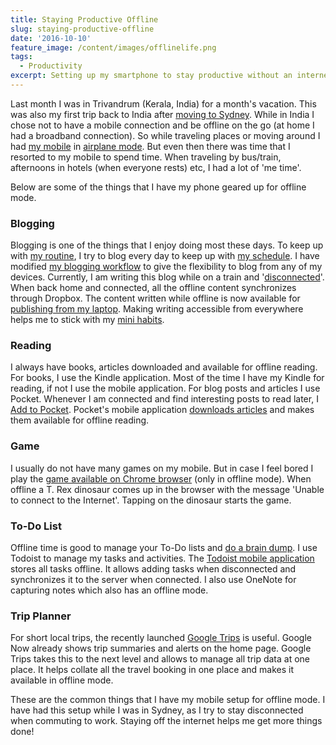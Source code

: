 ```yaml
---
title: Staying Productive Offline
slug: staying-productive-offline
date: '2016-10-10'
feature_image: /content/images/offlinelife.png
tags:
  - Productivity
excerpt: Setting up my smartphone to stay productive without an internet connection.
---
```

Last month I was in Trivandrum (Kerala, India) for a month's vacation. This was also my first trip back to India after [moving to Sydney](/blog/finding-a-job-abroad/). While in India I chose not to have a mobile connection and be offline on the go (at home I had a broadband connection). So while traveling places or moving around I had [my mobile](/blog/review-two-months-and-counting-android-and-nexus-5/) in [airplane mode](https://en.wikipedia.org/wiki/Airplane_mode). But even then there was time that I resorted to my mobile to spend time. When traveling by bus/train, afternoons in hotels (when everyone rests) etc, I had a lot of 'me time'.

<ImageCard src="/content/images/offlinelife.png" alt="Living an offline Life" />

Below are some of the things that I have my phone geared up for offline mode.

### Blogging

Blogging is one of the things that I enjoy doing most these days. To keep up with [my routine](/blog/morning-routine/), I try to blog every day to keep up with [my schedule](/blog/blogging-schedule/). I have modified [my blogging workflow](/blog/optimizing-octopress-workflow-for-new-posts/) to give the flexibility to blog from any of my devices. Currently, I am writing this blog while on a train and '[disconnected](https://en.wikipedia.org/wiki/Online_and_offline)'. When back home and connected, all the offline content synchronizes through Dropbox. The content written while offline is now available for [publishing from my laptop](/blog/continuos-delivery-of-octopress-blog-using-travisci-and-docker/). Making writing accessible from everywhere helps me to stick with my [mini habits](/blog/morning-routine/).

### Reading

I always have books, articles downloaded and available for offline reading. For books, I use the Kindle application. Most of the time I have my Kindle for reading, if not I use the mobile application. For blog posts and articles I use Pocket. Whenever I am connected and find interesting posts to read later, I [Add to Pocket](https://getpocket.com/add/?ep=1). Pocket's mobile application [downloads articles](https://help.getpocket.com/article/960-using-pocket-offline-on-android) and makes them available for offline reading.

<ImageCard src="/content/images/offlinelife_reading.png" alt="Amazon Kindle and Pocket for offline reading" />

### Game

I usually do not have many games on my mobile. But in case I feel bored I play the [game available on Chrome browser](http://mashable.com/2014/09/25/chrome-t-rex-game/) (only in offline mode). When offline a T. Rex dinosaur comes up in the browser with the message 'Unable to connect to the Internet'. Tapping on the dinosaur starts the game.

<ImageCard src="/content/images/offlinelife_chrome_game.gif" alt="Google Chrome offline T Rex game" />

### To-Do List

Offline time is good to manage your To-Do lists and [do a brain dump](/blog/morning-routine/). I use Todoist to manage my tasks and activities. The [Todoist mobile application](https://support.todoist.com/hc/en-us/articles/205383721-Apps) stores all tasks offline. It allows adding tasks when disconnected and synchronizes it to the server when connected. I also use OneNote for capturing notes which also has an offline mode.

### Trip Planner

For short local trips, the recently launched [Google Trips](https://get.google.com/trips/) is useful. Google Now already shows trip summaries and alerts on the home page. Google Trips takes this to the next level and allows to manage all trip data at one place. It helps collate all the travel booking in one place and makes it available in offline mode.

<ImageCard src="/content/images/offlinelife_trips.png" alt="Google Trips for managing trip data offline" />

These are the common things that I have my mobile setup for offline mode. I have had this setup while I was in Sydney, as I try to stay disconnected when commuting to work. Staying off the internet helps me get more things done!
